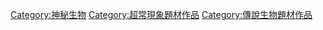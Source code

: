 [[Category:神秘生物|Category:神秘生物]]
[[Category:超常現象題材作品|Category:超常現象題材作品]]
[[Category:傳說生物題材作品|Category:傳說生物題材作品]]